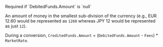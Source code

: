 <ParamField body="Amount" type="integer">     
Required if `DebitedFunds.Amount` is `null`

An amount of money in the smallest sub-division of the currency (e.g., EUR 12.60 would be represented as `1260` whereas JPY 12 would be represented as just `12`).  

During a conversion, `CreditedFunds.Amount` = (`DebitedFunds.Amount` - `Fees`) * `MarketRate`. 
</ParamField>